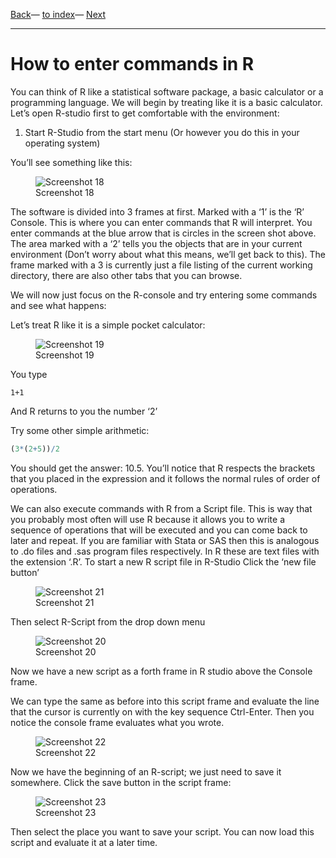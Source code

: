 [Back](lesson1_1.html)---
[to index](../../index.html)---
[Next](lesson1_3.html)

---

# How to enter commands in R

You can think of R like a statistical software package, a basic
calculator or a programming language. We will begin by treating like
it is a basic calculator. Let's open R-studio first to get comfortable
with the environment:

1. Start R-Studio from the start menu (Or however you do this in your
   operating system)

You'll see something like this:

![Screenshot 18](image18.png)

The software is divided into 3 frames at first. Marked with a '1' is the
'R' Console. This is where you can enter commands that R will
interpret. You enter commands at the blue arrow that is circles in the
screen shot above. The area marked with a '2' tells you the objects
that are in your current environment (Don't worry about what this
means, we'll get back to this). The frame marked with a 3 is currently
just a file listing of the current working directory, there are also
other tabs that you can browse.

We will now just focus on the R-console and try entering some commands
and see what happens:

Let's treat R like it is a simple pocket calculator:

![Screenshot 19](image19.png)

You type
```
1+1
```

And R returns to you the number '2'

Try some other simple arithmetic:

```.R
(3*(2+5))/2
```

You should get the answer: 10.5. You'll notice that R respects the
brackets that you placed in the expression and it follows the normal
rules of order of operations.

We can also execute commands with R from a Script file. This is way
that you probably most often will use R because it allows you to write
a sequence of operations that will be executed and you can come back
to later and repeat. If you are familiar with Stata or SAS then this
is analogous to .do files and .sas program files respectively. In R
these are text files with the extension '.R'. To
start a new R script file in R-Studio Click the 'new file button'

![Screenshot 21](image21.png)

Then select R-Script from the drop down menu

![Screenshot 20](image20.png)

Now we have a new script as a forth frame in R studio above the
Console frame.

We can type the same as before into this script frame and evaluate the
line that the cursor is currently on with the key sequence
Ctrl-Enter. Then you notice the console frame evaluates what you
wrote.

![Screenshot 22](image22.png)

Now we have the beginning of an R-script; we just need to save it
somewhere. Click the save button in the script frame:

![Screenshot 23](image23.png)

Then select the place you want to save your script. You can now load
this script and evaluate it at a later time.
